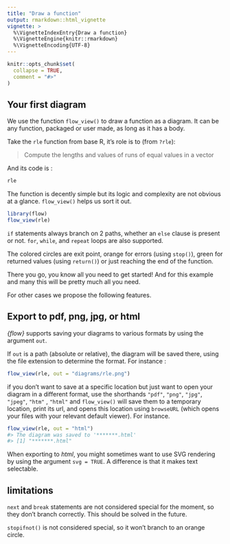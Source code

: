 ```yaml
---
title: "Draw a function"
output: rmarkdown::html_vignette
vignette: >
  %\VignetteIndexEntry{Draw a function}
  %\VignetteEngine{knitr::rmarkdown}
  %\VignetteEncoding{UTF-8}
---
```


```r
knitr::opts_chunk$set(
  collapse = TRUE,
  comment = "#>"
)
```

## Your first diagram

We use the function `flow_view()` to draw a function as a diagram. It can be any
function, packaged or user made, as long as it has a body.

Take the `rle` function from base R, it's role is to (from `?rle`):

> Compute the lengths and values of runs of equal values in a vector

And its code is :

```r
rle
```

The function is decently simple but its logic and complexity are not obvious at
a glance. `flow_view()` helps us sort it out.

```r
library(flow)
flow_view(rle)
```

`if` statements always branch on 2 paths, whether an `else` clause is present
or not. `for`, `while`, and `repeat` loops are also supported.

The colored circles are exit point, orange for errors (using `stop()`), 
green for returned values (using `return()`) or just reaching the end of the function.

There you go, you know all you need to get started! And for this example and many 
this will be pretty much all you need. 

For other cases we propose the following features.

## Export to pdf, png, jpg, or html

*{flow}* supports saving your diagrams to various formats by using the argument `out`.

If `out` is a path (absolute or relative), the diagram will be saved there, 
using the file extension to determine the format. For instance :

```r
flow_view(rle, out = "diagrams/rle.png")
```

if you don't want to save at a specific location but just want to open your
diagram in a different format, use the shorthands `"pdf"`, `"png"`, `"jpg"`,
`"jpeg"`, `"htm"` , `"html"` and `flow_view()` will save them to a temporary 
location, print its url, and opens this location using `browseURL` (which opens
your files with your relevant default viewer). For instance.

```r
flow_view(rle, out = "html")
#> The diagram was saved to '*******.html'
#> [1] "*******.html"
```

When exporting to *html*, you might sometimes want to use SVG rendering by
using the argument `svg = TRUE`. A difference is that it makes text selectable.

## limitations

`next` and `break` statements are not considered special for the moment, so
they don't branch correctly. This should be solved in the future.

`stopifnot()` is not considered special, so it won't branch to an orange circle.



